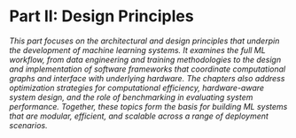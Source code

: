 # Part II: Design Principles

_This part focuses on the architectural and design principles that underpin the development of machine learning systems. It examines the full ML workflow, from data engineering and training methodologies to the design and implementation of software frameworks that coordinate computational graphs and interface with underlying hardware. The chapters also address optimization strategies for computational efficiency, hardware-aware system design, and the role of benchmarking in evaluating system performance. Together, these topics form the basis for building ML systems that are modular, efficient, and scalable across a range of deployment scenarios._